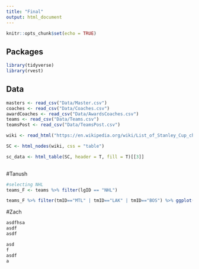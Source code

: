 ```yaml
---
title: "Final"
output: html_document
---
```


```r
knitr::opts_chunk$set(echo = TRUE)
```

## Packages

```r
library(tidyverse)
library(rvest)
```

## Data 

```r
masters <- read_csv("Data/Master.csv")
coaches <- read_csv("Data/Coaches.csv")
awardCoaches <- read_csv("Data/AwardsCoaches.csv")
teams <- read_csv("Data/Teams.csv")
teamsPost <- read_csv("Data/TeamsPost.csv")

wiki <- read_html("https://en.wikipedia.org/wiki/List_of_Stanley_Cup_champions")

SC <- html_nodes(wiki, css = "table")

sc_data <- html_table(SC, header = T, fill = T)[[3]]
                 
```

#Tanush
```r
#selecting NHL
teams_F <- teams %>% filter(lgID == "NHL")

teams_F %>% filter(tmID=="MTL" | tmID=="LAK" | tmID=="BOS") %>% ggplot(aes(year, W)) + geom_point(aes(color=tmID)) + geom_line(aes(color=tmID), alpha =0.6) + labs(y="Wins")
```

#Zach
```r
asdfhsa
asdf
asdf

asd
f
asdf
a
```


